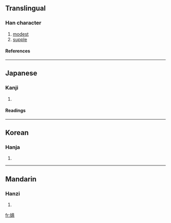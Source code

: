 ==Translingual==
===Han character===
{{Han char|rn=38|rad=女|as=08|sn=11|four=4542<sub>7</sub>|canj=女手一月 (VQMB)}}
# [[modest]]
# [[supple]]
====References====
{{Han ref|kx=0265.160|dkj=06433|dj=0532.150|hdz=21055.020|uh=5A67|ud=23143|bh=D4D1|bd=54481}}
----
==Japanese==
===Kanji===
{{ja-kanji|grade=|rs=女08}}
# {{defn|Japanese}} 
====Readings====
{{ja-readings|on=[[せい]] (sei), [[しょう]] (shō), [[じゅう]] (jū)|kun=[[あてやかなさま]] (ateyakanasama), [[しなやか]] (shinayaka)}}
----
==Korean==
===Hanja===
{{ko-hanja|hangeul=정|rv=jeong|mr=chŏng}}
# {{defn|Korean}}
----
==Mandarin==
===Hanzi===
{{cmn-hanzi|pin=[[jìng]] ([[jing4]])|wg=ching<sup>4</sup>}}
# {{defn|Mandarin}}

[[fr:婧]]
